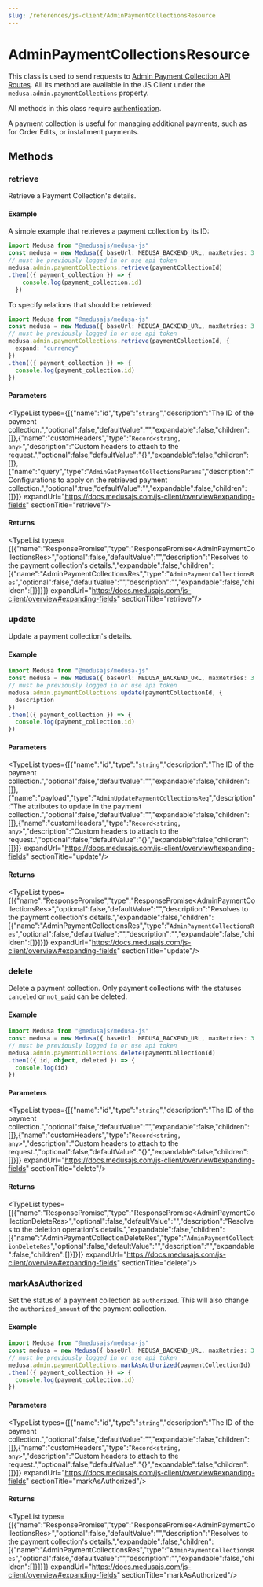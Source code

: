 ```yaml
---
slug: /references/js-client/AdminPaymentCollectionsResource
---
```



# AdminPaymentCollectionsResource

This class is used to send requests to [Admin Payment Collection API Routes](https://docs.medusajs.com/api/admin#payment-collections). All its method
are available in the JS Client under the `medusa.admin.paymentCollections` property.

All methods in this class require [authentication](../../../modules/user/page.mdx).

A payment collection is useful for managing additional payments, such as for Order Edits, or installment payments.

## Methods

### retrieve

Retrieve a Payment Collection's details.

#### Example

A simple example that retrieves a payment collection by its ID:

```ts
import Medusa from "@medusajs/medusa-js"
const medusa = new Medusa({ baseUrl: MEDUSA_BACKEND_URL, maxRetries: 3 })
// must be previously logged in or use api token
medusa.admin.paymentCollections.retrieve(paymentCollectionId)
.then(({ payment_collection }) => {
    console.log(payment_collection.id)
  })
```

To specify relations that should be retrieved:

```ts
import Medusa from "@medusajs/medusa-js"
const medusa = new Medusa({ baseUrl: MEDUSA_BACKEND_URL, maxRetries: 3 })
// must be previously logged in or use api token
medusa.admin.paymentCollections.retrieve(paymentCollectionId, {
  expand: "currency"
})
.then(({ payment_collection }) => {
  console.log(payment_collection.id)
})
```

#### Parameters

<TypeList types={[{"name":"id","type":"`string`","description":"The ID of the payment collection.","optional":false,"defaultValue":"","expandable":false,"children":[]},{"name":"customHeaders","type":"`Record<string, any>`","description":"Custom headers to attach to the request.","optional":false,"defaultValue":"{}","expandable":false,"children":[]},{"name":"query","type":"`AdminGetPaymentCollectionsParams`","description":"Configurations to apply on the retrieved payment collection.","optional":true,"defaultValue":"","expandable":false,"children":[]}]} expandUrl="https://docs.medusajs.com/js-client/overview#expanding-fields" sectionTitle="retrieve"/>

#### Returns

<TypeList types={[{"name":"ResponsePromise","type":"ResponsePromise&#60;AdminPaymentCollectionsRes&#62;","optional":false,"defaultValue":"","description":"Resolves to the payment collection's details.","expandable":false,"children":[{"name":"AdminPaymentCollectionsRes","type":"`AdminPaymentCollectionsRes`","optional":false,"defaultValue":"","description":"","expandable":false,"children":[]}]}]} expandUrl="https://docs.medusajs.com/js-client/overview#expanding-fields" sectionTitle="retrieve"/>

### update

Update a payment collection's details.

#### Example

```ts
import Medusa from "@medusajs/medusa-js"
const medusa = new Medusa({ baseUrl: MEDUSA_BACKEND_URL, maxRetries: 3 })
// must be previously logged in or use api token
medusa.admin.paymentCollections.update(paymentCollectionId, {
  description
})
.then(({ payment_collection }) => {
  console.log(payment_collection.id)
})
```

#### Parameters

<TypeList types={[{"name":"id","type":"`string`","description":"The ID of the payment collection.","optional":false,"defaultValue":"","expandable":false,"children":[]},{"name":"payload","type":"`AdminUpdatePaymentCollectionsReq`","description":"The attributes to update in the payment collection.","optional":false,"defaultValue":"","expandable":false,"children":[]},{"name":"customHeaders","type":"`Record<string, any>`","description":"Custom headers to attach to the request.","optional":false,"defaultValue":"{}","expandable":false,"children":[]}]} expandUrl="https://docs.medusajs.com/js-client/overview#expanding-fields" sectionTitle="update"/>

#### Returns

<TypeList types={[{"name":"ResponsePromise","type":"ResponsePromise&#60;AdminPaymentCollectionsRes&#62;","optional":false,"defaultValue":"","description":"Resolves to the payment collection's details.","expandable":false,"children":[{"name":"AdminPaymentCollectionsRes","type":"`AdminPaymentCollectionsRes`","optional":false,"defaultValue":"","description":"","expandable":false,"children":[]}]}]} expandUrl="https://docs.medusajs.com/js-client/overview#expanding-fields" sectionTitle="update"/>

### delete

Delete a payment collection. Only payment collections with the statuses `canceled` or `not_paid` can be deleted.

#### Example

```ts
import Medusa from "@medusajs/medusa-js"
const medusa = new Medusa({ baseUrl: MEDUSA_BACKEND_URL, maxRetries: 3 })
// must be previously logged in or use api token
medusa.admin.paymentCollections.delete(paymentCollectionId)
.then(({ id, object, deleted }) => {
  console.log(id)
})
```

#### Parameters

<TypeList types={[{"name":"id","type":"`string`","description":"The ID of the payment collection.","optional":false,"defaultValue":"","expandable":false,"children":[]},{"name":"customHeaders","type":"`Record<string, any>`","description":"Custom headers to attach to the request.","optional":false,"defaultValue":"{}","expandable":false,"children":[]}]} expandUrl="https://docs.medusajs.com/js-client/overview#expanding-fields" sectionTitle="delete"/>

#### Returns

<TypeList types={[{"name":"ResponsePromise","type":"ResponsePromise&#60;AdminPaymentCollectionDeleteRes&#62;","optional":false,"defaultValue":"","description":"Resolves to the deletion operation's details.","expandable":false,"children":[{"name":"AdminPaymentCollectionDeleteRes","type":"`AdminPaymentCollectionDeleteRes`","optional":false,"defaultValue":"","description":"","expandable":false,"children":[]}]}]} expandUrl="https://docs.medusajs.com/js-client/overview#expanding-fields" sectionTitle="delete"/>

### markAsAuthorized

Set the status of a payment collection as `authorized`. This will also change the `authorized_amount` of the payment collection.

#### Example

```ts
import Medusa from "@medusajs/medusa-js"
const medusa = new Medusa({ baseUrl: MEDUSA_BACKEND_URL, maxRetries: 3 })
// must be previously logged in or use api token
medusa.admin.paymentCollections.markAsAuthorized(paymentCollectionId)
.then(({ payment_collection }) => {
  console.log(payment_collection.id)
})
```

#### Parameters

<TypeList types={[{"name":"id","type":"`string`","description":"The ID of the payment collection.","optional":false,"defaultValue":"","expandable":false,"children":[]},{"name":"customHeaders","type":"`Record<string, any>`","description":"Custom headers to attach to the request.","optional":false,"defaultValue":"{}","expandable":false,"children":[]}]} expandUrl="https://docs.medusajs.com/js-client/overview#expanding-fields" sectionTitle="markAsAuthorized"/>

#### Returns

<TypeList types={[{"name":"ResponsePromise","type":"ResponsePromise&#60;AdminPaymentCollectionsRes&#62;","optional":false,"defaultValue":"","description":"Resolves to the payment collection's details.","expandable":false,"children":[{"name":"AdminPaymentCollectionsRes","type":"`AdminPaymentCollectionsRes`","optional":false,"defaultValue":"","description":"","expandable":false,"children":[]}]}]} expandUrl="https://docs.medusajs.com/js-client/overview#expanding-fields" sectionTitle="markAsAuthorized"/>

